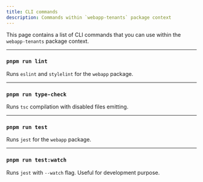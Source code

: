 ```yaml
---
title: CLI commands
description: Commands within `webapp-tenants` package context
---
```


This page contains a list of CLI commands that you can use within the `webapp-tenants` package context.

---

### `pnpm run lint`

Runs `eslint` and `stylelint` for the `webapp` package.

---

### `pnpm run type-check`

Runs `tsc` compilation with disabled files emitting.

---

### `pnpm run test`

Runs `jest` for the `webapp` package.

---

### `pnpm run test:watch`

Runs `jest` with `--watch` flag. Useful for development purpose.
